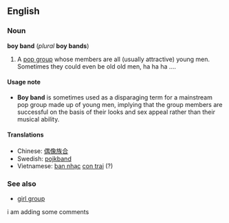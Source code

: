 ==English==
===Noun===
'''boy band''' (''plural'' '''boy bands''')

#A [[pop group]] whose members are all (usually attractive) young men. Sometimes they could even be old old men, ha ha ha ....

====Usage note====
*'''Boy band''' is sometimes used as a disparaging term for a mainstream pop group made up of young men, implying that the group members are successful on the basis of their looks and sex appeal rather than their musical ability.

====Translations====
*Chinese: [[偶像族合]]
*Swedish: [[pojkband]]
*Vietnamese: [[ban nhạc]] [[con trai]] (?)

===See also===
*[[girl group]]
i am adding some comments